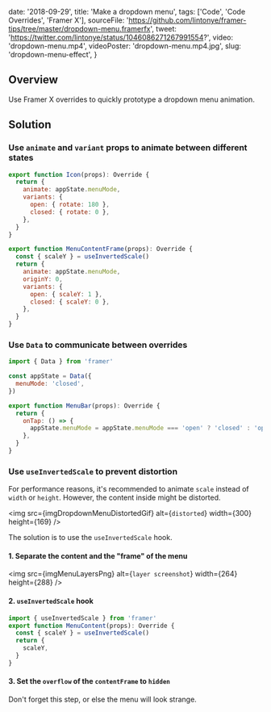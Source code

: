 

  date: '2018-09-29',
  title: 'Make a dropdown menu',
  tags: ['Code', 'Code Overrides', 'Framer X'],
  sourceFile:
    'https://github.com/lintonye/framer-tips/tree/master/dropdown-menu.framerfx',
  tweet: 'https://twitter.com/lintonye/status/1046086271267991554?',
  video: 'dropdown-menu.mp4',
  videoPoster: 'dropdown-menu.mp4.jpg',
  slug: 'dropdown-menu-effect',
}


## Overview

Use Framer X overrides to quickly prototype a dropdown menu animation.

## Solution

### Use `animate` and `variant` props to animate between different states

```jsx
export function Icon(props): Override {
  return {
    animate: appState.menuMode,
    variants: {
      open: { rotate: 180 },
      closed: { rotate: 0 },
    },
  }
}

export function MenuContentFrame(props): Override {
  const { scaleY } = useInvertedScale()
  return {
    animate: appState.menuMode,
    originY: 0,
    variants: {
      open: { scaleY: 1 },
      closed: { scaleY: 0 },
    },
  }
}
```

### Use `Data` to communicate between overrides

```jsx
import { Data } from 'framer'

const appState = Data({
  menuMode: 'closed',
})

export function MenuBar(props): Override {
  return {
    onTap: () => {
      appState.menuMode = appState.menuMode === 'open' ? 'closed' : 'open'
    },
  }
}
```

### Use `useInvertedScale` to prevent distortion

For performance reasons, it's recommended to animate `scale` instead of `width` or `height`. However, the content inside might be distorted.

<img
  src={imgDropdownMenuDistortedGif}
  alt={`distorted`}
  width={300}
  height={169}
/>

The solution is to use the `useInvertedScale` hook.

#### 1. Separate the content and the "frame" of the menu

<img src={imgMenuLayersPng} alt={`layer screenshot`} width={264} height={288} />

#### 2. `useInvertedScale` hook

```jsx
import { useInvertedScale } from 'framer'
export function MenuContent(props): Override {
  const { scaleY } = useInvertedScale()
  return {
    scaleY,
  }
}
```

#### 3. Set the `overflow` of the `contentFrame` to `hidden`

Don't forget this step, or else the menu will look strange.
